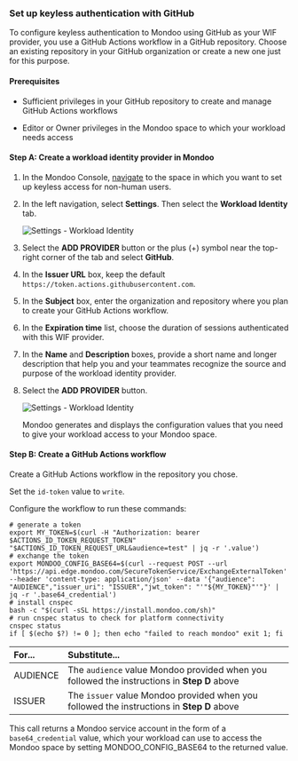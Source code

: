 ### Set up keyless authentication with GitHub

To configure keyless authentication to Mondoo using GitHub as your WIF provider, you use a GitHub Actions workflow in a GitHub repository. Choose an existing repository in your GitHub organization or create a new one just for this purpose.

#### Prerequisites

- Sufficient privileges in your GitHub repository to create and manage GitHub Actions workflows

- Editor or Owner privileges in the Mondoo space to which your workload needs access

#### Step A: Create a workload identity provider in Mondoo

1. In the Mondoo Console, [navigate](/platform/start/navigate/) to the space in which you want to set up keyless access for non-human users.

2. In the left navigation, select **Settings**. Then select the **Workload Identity** tab.

   ![Settings - Workload Identity](/img/platform/maintain/access/wif/wif-settings.png)

3. Select the **ADD PROVIDER** button or the plus (+) symbol near the top-right corner of the tab and select **GitHub**.

4. In the **Issuer URL** box, keep the default `https://token.actions.githubusercontent.com`.

5. In the **Subject** box, enter the organization and repository where you plan to create your GitHub Actions workflow.

6. In the **Expiration time** list, choose the duration of sessions authenticated with this WIF provider.

7. In the **Name** and **Description** boxes, provide a short name and longer description that help you and your teammates recognize the source and purpose of the workload identity provider.

8. Select the **ADD PROVIDER** button.

   ![Settings - Workload Identity](/img/platform/maintain/access/wif/wif-github.png)

   Mondoo generates and displays the configuration values that you need to give your workload access to your Mondoo space.

#### Step B: Create a GitHub Actions workflow

Create a GitHub Actions workflow in the repository you chose.

Set the `id-token` value to `write`.

Configure the workflow to run these commands:

```
# generate a token
export MY_TOKEN=$(curl -H "Authorization: bearer $ACTIONS_ID_TOKEN_REQUEST_TOKEN" "$ACTIONS_ID_TOKEN_REQUEST_URL&audience=test" | jq -r '.value')
# exchange the token
export MONDOO_CONFIG_BASE64=$(curl --request POST --url 'https://api.edge.mondoo.com/SecureTokenService/ExchangeExternalToken' --header 'content-type: application/json' --data '{"audience": "AUDIENCE","issuer_uri": "ISSUER","jwt_token": "'"${MY_TOKEN}"'"}' | jq -r '.base64_credential')
# install cnspec
bash -c "$(curl -sSL https://install.mondoo.com/sh)"
# run cnspec status to check for platform connectivity
cnspec status
if [ $(echo $?) != 0 ]; then echo "failed to reach mondoo" exit 1; fi
```

| For...   | Substitute...                                                                               |
|:-------- |:------------------------------------------------------------------------------------------- |
| AUDIENCE | The `audience` value Mondoo provided when you followed the instructions in **Step D** above |
| ISSUER   | The `issuer` value Mondoo provided when you followed the instructions in **Step D** above   |

This call returns a Mondoo service account in the form of a `base64_credential` value, which your workload can use to access the Mondoo space by setting MONDOO_CONFIG_BASE64 to the returned value.

